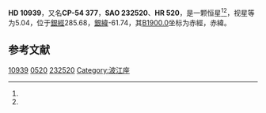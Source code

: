 {{Starbox begin
| name = HD 10939
}}
{{Starbox observe
| epoch = [[J2000.0|J2000.0]]
| constell = {{星座名待查}}<ref name=SIMBAD>{{cite web
 | url=http://simbad.u-strasbg.fr/simbad/sim-id?Ident=HR+520
 | title =Pulsating variable Star
 | publisher=Centre de Données astronomiques de Strasbourg
 | work=SIMBAD
 | accessdate=2012-07-13}}</ref><ref name=DATA>{{cite web
 | url=http://vizier.u-strasbg.fr/viz-bin/VizieR-5?-out.add=.&-source=5050&-corr=PK=HR&-out.max=9999&HR=520
 | title=VizieR Detailed Page
 | accessdate=2012-07-13
 | archive-date=2016-03-05
 | archive-url=https://web.archive.org/web/20160305021834/http://vizier.u-strasbg.fr/viz-bin/VizieR-5?-out.add=.&-source=5050&-corr=PK=HR&-out.max=9999&HR=520
 | dead-url=no
 }}</ref>
| 星官 = 
| ra = {{RA|1|46|6.3}}<ref name=SIMBAD /><ref name=DATA />
| dec = {{DEC|-53|31|19}}<ref name=SIMBAD /><ref name=DATA />
| appmag_v = 5.04<ref name=SIMBAD /><ref name=DATA />
}}
{{Starbox character
| class = A1V<ref name=SIMBAD /><ref name=DATA />
| b-v = 0.04<ref name=SIMBAD /><ref name=DATA />
| u-b = 0.05<ref name=SIMBAD /><ref name=DATA />
| r-i = <ref name=SIMBAD /><ref name=DATA />
| variable = 
}}
{{Starbox astrometry
| radial_v = 0.05
| prop_mo_ra = 10
| parallax = 0.023
| p_error = 
}}
{{Starbox catalog
| names =CP-54 377，[[SAO星表|SAO]] 232520，[[HD星表|HD]] 10939，[[HR星表|HR]] 520}}
{{Starbox reference |Simbad=HR+520}}
{{Starbox end}}

'''HD 10939'''，又名'''CP-54 377'''，'''SAO 232520'''、'''HR 520'''，是一颗恒星<ref name=SIMBAD /><ref name=DATA />，视星等为5.04，位于[[銀道座標系|銀經]]285.68，[[銀道座標系|銀緯]]-61.74，其[[B1900.0|B1900.0]]坐标为赤經{{RA|1|42|17.5}}，赤緯{{DEC|-54|-61.74|26}}。

== 参考文献 ==
{{reflist}}

{{star-stub}}

[[Category:HD和HDE天體|10939]]
[[Category:HR天體|0520]]
[[Category:SAO天體|232520]]
[[Category:波江座|Category:波江座]]